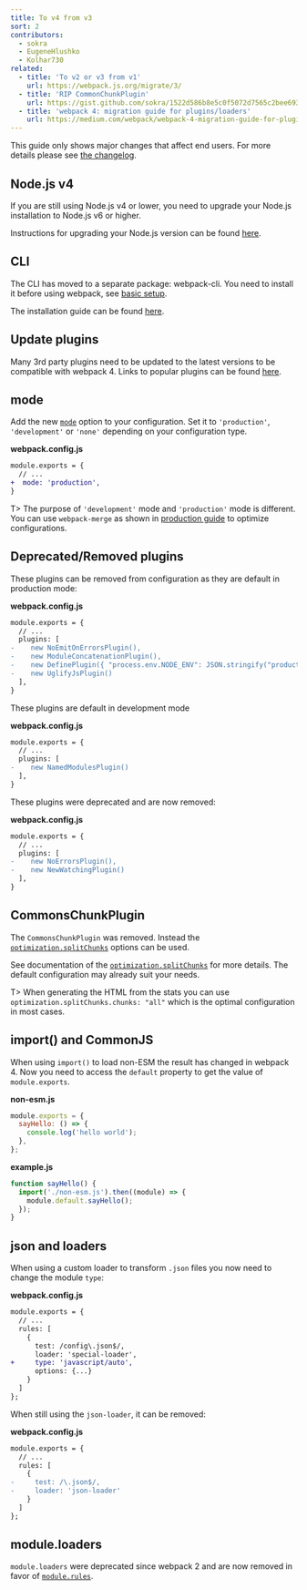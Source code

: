 ```yaml
---
title: To v4 from v3
sort: 2
contributors:
  - sokra
  - EugeneHlushko
  - Kolhar730
related:
  - title: 'To v2 or v3 from v1'
    url: https://webpack.js.org/migrate/3/
  - title: 'RIP CommonChunkPlugin'
    url: https://gist.github.com/sokra/1522d586b8e5c0f5072d7565c2bee693
  - title: 'webpack 4: migration guide for plugins/loaders'
    url: https://medium.com/webpack/webpack-4-migration-guide-for-plugins-loaders-20a79b927202
---
```


This guide only shows major changes that affect end users. For more details please see [the changelog](https://github.com/webpack/webpack/releases).

## Node.js v4

If you are still using Node.js v4 or lower, you need to upgrade your Node.js installation to Node.js v6 or higher.

Instructions for upgrading your Node.js version can be found [here](https://stackoverflow.com/questions/10075990/upgrading-node-js-to-latest-version).

## CLI

The CLI has moved to a separate package: webpack-cli. You need to install it before using webpack, see [basic setup](/guides/getting-started/#basic-setup).

The installation guide can be found [here](/guides/installation).

## Update plugins

Many 3rd party plugins need to be updated to the latest versions to be compatible with webpack 4. Links to popular plugins can be found [here](https://github.com/webpack-contrib/awesome-webpack#webpack-plugins).

## mode

Add the new [`mode`](/configuration/mode/) option to your configuration. Set it to `'production'`, `'development'` or `'none'` depending on your configuration type.

**webpack.config.js**

```diff
module.exports = {
  // ...
+  mode: 'production',
}
```

T> The purpose of `'development'` mode and `'production'` mode is different. You can use `webpack-merge` as shown in [production guide](/guides/production/#setup) to optimize configurations.

## Deprecated/Removed plugins

These plugins can be removed from configuration as they are default in production mode:

**webpack.config.js**

```diff
module.exports = {
  // ...
  plugins: [
-    new NoEmitOnErrorsPlugin(),
-    new ModuleConcatenationPlugin(),
-    new DefinePlugin({ "process.env.NODE_ENV": JSON.stringify("production") })
-    new UglifyJsPlugin()
  ],
}
```

These plugins are default in development mode

**webpack.config.js**

```diff
module.exports = {
  // ...
  plugins: [
-    new NamedModulesPlugin()
  ],
}
```

These plugins were deprecated and are now removed:

**webpack.config.js**

```diff
module.exports = {
  // ...
  plugins: [
-    new NoErrorsPlugin(),
-    new NewWatchingPlugin()
  ],
}
```

## CommonsChunkPlugin

The `CommonsChunkPlugin` was removed. Instead the [`optimization.splitChunks`](/configuration/optimization/#optimizationsplitchunks) options can be used.

See documentation of the [`optimization.splitChunks`](/configuration/optimization/#optimizationsplitchunks) for more details. The default configuration may already suit your needs.

T> When generating the HTML from the stats you can use `optimization.splitChunks.chunks: "all"` which is the optimal configuration in most cases.

## import() and CommonJS

When using `import()` to load non-ESM the result has changed in webpack 4. Now you need to access the `default` property to get the value of `module.exports`.

**non-esm.js**

```javascript
module.exports = {
  sayHello: () => {
    console.log('hello world');
  },
};
```

**example.js**

```javascript
function sayHello() {
  import('./non-esm.js').then((module) => {
    module.default.sayHello();
  });
}
```

## json and loaders

When using a custom loader to transform `.json` files you now need to change the module `type`:

**webpack.config.js**

```diff
module.exports = {
  // ...
  rules: [
    {
      test: /config\.json$/,
      loader: 'special-loader',
+     type: 'javascript/auto',
      options: {...}
    }
  ]
};
```

When still using the `json-loader`, it can be removed:

**webpack.config.js**

```diff
module.exports = {
  // ...
  rules: [
    {
-     test: /\.json$/,
-     loader: 'json-loader'
    }
  ]
};
```

## module.loaders

`module.loaders` were deprecated since webpack 2 and are now removed in favor of [`module.rules`](/configuration/module/#rule).
